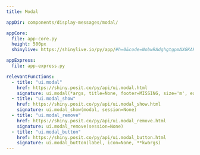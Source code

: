 ```yaml
---
title: Modal

appDir: components/display-messages/modal/

appCore:
  file: app-core.py
  height: 500px
  shinylive: https://shinylive.io/py/app/#h=0&code=NobwRAdghgtgpmAXGKAHVA6VBPMAaMAYwHsIAXOcpMAMwCdiYACAZwAsBLCbJjmVYnTJMAgujxM6cKITIcAbnAkBXDgB0IGtKgD6qpgF4mqrFADmcHTQA2qgCYAKDUxfGOGLqmVkdMuaR0AI28yUicwdmIAdzV8JliAZTZophhiOyhrJjsOTOIzWIBKPA1CjQ07OBpWODpFOgdPbwliby8yCRY4FhYOUkLEZ1cAASk-BTgMAFEaGjhZIZdR6VkJjDhFckaIdoxIqLKIV2yqph0HAcXj1MM3DDSM6ycj69fYgBVOFl5vqFZGOBRNhQYR8ARCKDkVLdFjmSaxEovV7HORkaxwAyJAFAkG8fiCMiQ4TwHpwhFXZFMaQsbA6QjWYhdAzvOjKJQU5E0YjECh0AwmB6ZIIhMKxAAiHBYMElLCKiMph0pAvSQv2Dhghy06FuYlQDm0eg4nVq9UKYAAvgBdIA

appExpress:
  file: app-express.py

relevantFunctions:
  - title: "ui.modal"
    href: https://shiny.posit.co/py/api/ui.modal.html
    signature: ui.modal(*args, title=None, footer=MISSING, size='m', easy_close=False, fade=True, **kwargs)
  - title: "ui.modal_show"
    href: https://shiny.posit.co/py/api/ui.modal_show.html
    signature: ui.modal_show(modal, session=None)
  - title: "ui.modal_remove"
    href: https://shiny.posit.co/py/api/ui.modal_remove.html
    signature: ui.modal_remove(session=None)
  - title: "ui.modal_button"
    href: https://shiny.posit.co/py/api/ui.modal_button.html
    signature: ui.modal_button(label, icon=None, **kwargs)
---
```

